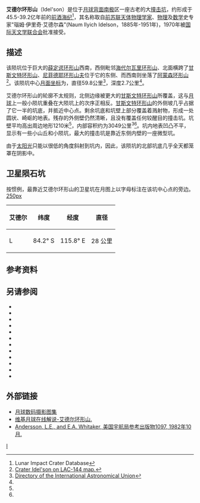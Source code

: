 {{lunar crater data
| image=Idel'son crater 4006 h1.jpg|240px
| caption= 月球轨道器4号拍摄的图像
| latitude = 81.35
| N_or_S = S
| longitude = 112.69
| E_or_W = E
| diameter = 59.8公里
| depth = 2.7公里
| colong = 245
| eponym = 瑙姆·伊里奇·艾德尔森
}}

'''艾德尔环形山'''（Idel'son）是位于[[月球背面|月球背面]][[月球南极|南极]]区一座古老的大[[撞击坑|撞击坑]]，约形成于45.5-39.2亿年前的[[前酒海纪|前酒海纪]]<ref name=LICD>Lunar Impact Crater Database</ref>，其名称取自[[前苏联|前苏联]][[天体物理学|天体物理学家]]、[[物理|物理]]及[[数学|数学]]史专家"瑙姆·伊里奇·艾德尔森"(Naum Ilyich Idelson，1885年-1951年)，1970年被[[国际天文学联合会|国际天文学联合会]]批准接受。

==描述== 
该陨坑位于巨大的[[薛定谔环形山|薛定谔环形山]]西南，西侧毗邻[[海代尔瓦里环形山|海代尔瓦里环形山]]、北面横跨了[[甘斯文特环形山|甘斯文特环形山]]、[[尼菲德耶夫陨石坑|尼菲德耶环形山夫]]位于它的东侧、而西南则坐落了[[阿蒙森环形山|阿蒙森环形山]]<ref>[http://planetarynames.wr.usgs.gov/images/Lunar/lac_144_lo.pdf Crater Idel'son on LAC-144 map.]</ref>。该陨坑中心[[月面坐标|月面坐标]]为{{Coord|81.35|S|112.69|E|globe:Moon|nogoogle=1|noosm=1}}，直径59.8公里<ref name="IAU">[http://planetarynames.wr.usgs.gov/Feature/2650 Directory of the International Astronomical Union]</ref>，深度2.7公里<ref name=LICD/>。

艾德尔环形山的轮廓不太规则，北侧边缘被更大的[[甘斯文特环形山|甘斯文特环形山]]所覆盖，这与[[月球|月球]]上一般小陨坑重叠在大陨坑上的次序正相反。[[甘斯文特环形山|甘斯文特环形山]]的外侧坡几乎占据了它一半的坑底，并抵近中心点。剩余坑底和坑壁上部分覆盖着溅射物，形成一处圆状、崎岖的地表。残存的外侧壁仍然清晰，且没有覆盖任何较醒目的撞击坑。坑壁平均高出周边地形1210米<ref name="LICD"/>，内部容积约为3049公里<sup>3</sup><ref name="LICD"/>。坑内地表凹凸不平，显示有一些小山丘和小陨坑，最大的撞击坑是靠近东侧内壁的一座微型坑。

由于[[太阳光|太阳光]]只能以很低的角度斜射到坑内，因此，该陨坑的北部坑底几乎全天都笼罩在阴影中。

==卫星陨石坑==
按惯例，最靠近艾德尔环形山的卫星坑在月图上以字母标注在该坑中心点的旁边。
[[image:Idel'son_sattelite_craters_map.jpg|250px]]

{| class="wikitable" style="text-align: right;"
! scope="col" | 艾德尔
! scope="col" | 纬度
! scope="col" | 经度 
! scope="col" | 直径
|-
! scope="row" | L
| 84.2° S
| 115.8° E
| 28 公里
|}{{clear}}
==参考资料==
{{reflist}}

==另请参阅==
* {{cite book
  | last1 = Andersson
  | first1 = L. E.
  | last2 = Whitaker
  | first2 = E. A.
  | authorlink2 = Ewen Whitaker
  | date = 1982
  | title = [[NASA|NASA]] Catalogue of Lunar Nomenclature
  | publisher = NASA RP-1097
  | ref = harv
  }}
* {{cite web
  | last = Blue
  | first = Jennifer
  | date = July 25, 2007
  | title = Gazetteer of Planetary Nomenclature
  | publisher = [[United_States_Geological_Survey|USGS]]
  | url = http://planetarynames.wr.usgs.gov/
  | accessdate = 2007-08-05
  | ref = harv
  | archive-date = 2018-12-25
  | archive-url = https://web.archive.org/web/20181225170157/https://planetarynames.wr.usgs.gov/
  | dead-url = no
  }}
* {{cite book
  | last1 = Bussey
  | first1 = B.
  | authorlink1 = Ben Bussey
  | last2 = Spudis
  | first2 = P.
  | authorlink2 = Paul Spudis
  | date = 2004
  | title = The Clementine Atlas of the Moon
  | publisher = Cambridge University Press
  | location = New York
  | isbn = 978-0-521-81528-4
  | ref = harv
  }}
* {{cite book
  | last1 = Cocks
  | first1 = Elijah E.
  | last2 = Cocks
  | first2 = Josiah C.
  | date = 1995
  | title = Who's Who on the Moon: A Biographical Dictionary of Lunar Nomenclature
  | url = https://archive.org/details/isbn_9780936389271
  | publisher = Tudor Publishers
  | isbn = 978-0-936389-27-1
  | ref = harv
  }}
* {{cite web
  | last = McDowell
  | first = Jonathan
  | date = July 15, 2007
  | url = http://host.planet4589.org/astro/lunar/
  | title = Lunar Nomenclature
  | publisher = Jonathan's Space Report
  | accessdate = 2007-10-24
  | ref = harv
  | archive-date = 2018-12-25
  | archive-url = https://web.archive.org/web/20181225170156/http://host.planet4589.org/astro/lunar/
  | dead-url = no
  }}
* {{cite journal| last1 = Menzel| first1 = D. H.| last2 = Minnaert| first2 = M.| last3 = Levin| first3 = B.| last4 = Dollfus| first4 = A.| last5 = Bell| first5 = B.| title = Report on Lunar Nomenclature by the Working Group of Commission 17 of the IAU| doi = 10.1007/BF00171763| journal = Space Science Reviews| volume = 12| issue = 2| pages = 136–186| date = 1971| bibcode = 1971SSRv...12..136M| ref = harv}}
* {{cite book
  | first = Patrick
  | last = Moore
  | authorlink = Patrick Moore
  | date = 2001
  | title = On the Moon
  | url = https://archive.org/details/patrickmooreonmo00patr
  | publisher = Sterling Publishing Co.
  | isbn = 978-0-304-35469-6
  | ref = harv
  }}
* {{cite book
  | first = Fred W.
  | last = Price
  | date = 1988
  | title = The Moon Observer's Handbook
  | publisher = Cambridge University Press
  | isbn = 978-0-521-33500-3
  | ref = harv
  }}
* {{cite book
  | last = Rükl
  | first = Antonín
  | authorlink = Antonín Rükl
  | date = 1990
  | title = Atlas of the Moon
  | publisher = Kalmbach Books
  | isbn = 978-0-913135-17-4
  | ref = harv
  }}
* {{cite book
  | last = Webb
  | first = Rev. T. W.
  | authorlink = Thomas William Webb
  | date = 1962
  | title = Celestial Objects for Common Telescopes
  | url = https://archive.org/details/celestialobjects00webb
  | edition = 6th revised
  | publisher = Dover
  | isbn = 978-0-486-20917-3
  | ref = harv
  }}
* {{cite book
  | first = Ewen A.
  | last = Whitaker
  | authorlink = Ewen Whitaker
  | date = 1999
  | title = Mapping and Naming the Moon
  | publisher = Cambridge University Press
  | isbn = 978-0-521-62248-6
  | ref = harv
  }}
* {{cite book
  | first = Peter T.
  | last = Wlasuk
  | date = 2000
  | title = Observing the Moon
  | publisher = Springer
  | isbn = 978-1-85233-193-1
  | ref = harv
 }}

==外部链接==
*[http://www.lpi.usra.edu/resources/lunar_orbiter/bin/srch_nam.shtml?Idel%27son%7C0 月球数码摄影图集]
*[http://the-moon.wikispaces.com/Idel%27son 维基月球在线解说-艾德尔环形山.]
*[http://planet4589.org/astro/lunar/RP-1097.pdf Andersson, L.E., and E.A. Whitaker, 美国宇航局参考出版物1097, 1982年10月.] {{Wayback|url=http://planet4589.org/astro/lunar/RP-1097.pdf |date=20141006125838 }}

[[Category:月球环形山|I]]
{{月球環形山 (G-K)}}